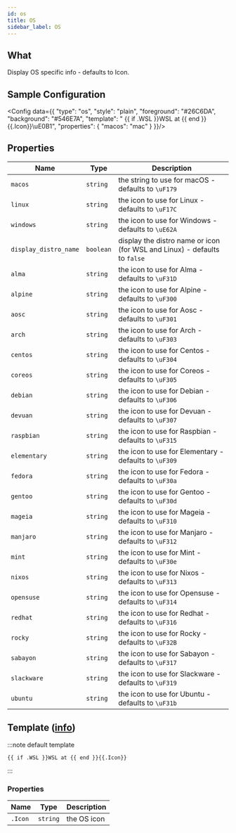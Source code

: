 ```yaml
---
id: os
title: OS
sidebar_label: OS
---
```


## What

Display OS specific info - defaults to Icon.

## Sample Configuration


<Config data={{
  "type": "os",
  "style": "plain",
  "foreground": "#26C6DA",
  "background": "#546E7A",
  "template": " {{ if .WSL }}WSL at {{ end }}{{.Icon}}\uE0B1",
  "properties": {
    "macos": "mac"
  }
}}/>

## Properties

| Name                  | Type      | Description                                                               |
| --------------------- | --------- | ------------------------------------------------------------------------- |
| `macos`               | `string`  | the string to use for macOS - defaults to `\uF179`                        |
| `linux`               | `string`  | the icon to use for Linux - defaults to `\uF17C`                          |
| `windows`             | `string`  | the icon to use for Windows - defaults to `\uE62A`                        |
| `display_distro_name` | `boolean` | display the distro name or icon (for WSL and Linux) - defaults to `false` |
| `alma`                | `string`  | the icon to use for Alma - defaults to `\uF31D`                           |
| `alpine`              | `string`  | the icon to use for Alpine - defaults to `\uF300`                         |
| `aosc`                | `string`  | the icon to use for Aosc - defaults to `\uF301`                           |
| `arch`                | `string`  | the icon to use for Arch - defaults to `\uF303`                           |
| `centos`              | `string`  | the icon to use for Centos - defaults to `\uF304`                         |
| `coreos`              | `string`  | the icon to use for Coreos - defaults to `\uF305`                         |
| `debian`              | `string`  | the icon to use for Debian - defaults to `\uF306`                         |
| `devuan`              | `string`  | the icon to use for Devuan - defaults to `\uF307`                         |
| `raspbian`            | `string`  | the icon to use for Raspbian - defaults to `\uF315`                       |
| `elementary`          | `string`  | the icon to use for Elementary - defaults to `\uF309`                     |
| `fedora`              | `string`  | the icon to use for Fedora - defaults to `\uF30a`                         |
| `gentoo`              | `string`  | the icon to use for Gentoo - defaults to `\uF30d`                         |
| `mageia`              | `string`  | the icon to use for Mageia - defaults to `\uF310`                         |
| `manjaro`             | `string`  | the icon to use for Manjaro - defaults to `\uF312`                        |
| `mint`                | `string`  | the icon to use for Mint - defaults to `\uF30e`                           |
| `nixos`               | `string`  | the icon to use for Nixos - defaults to `\uF313`                          |
| `opensuse`            | `string`  | the icon to use for Opensuse - defaults to `\uF314`                       |
| `redhat`              | `string`  | the icon to use for Redhat - defaults to `\uF316`                         |
| `rocky`               | `string`  | the icon to use for Rocky - defaults to `\uF32B`                          |
| `sabayon`             | `string`  | the icon to use for Sabayon - defaults to `\uF317`                        |
| `slackware`           | `string`  | the icon to use for Slackware - defaults to `\uF319`                      |
| `ubuntu`              | `string`  | the icon to use for Ubuntu - defaults to `\uF31b`                         |

## Template ([info][templates])

:::note default template

```template
{{ if .WSL }}WSL at {{ end }}{{.Icon}}
```

:::

### Properties

| Name    | Type     | Description |
| ------- | -------- | ----------- |
| `.Icon` | `string` | the OS icon |

[templates]: /docs/configuration/templates
